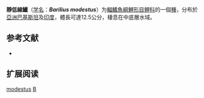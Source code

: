 {{Speciesbox
| name = 靜低線鱲
| status = NE
| status_system = IUCN3.1
| image = 
| genus = Barilius
| species = modestus
| authority = [[Day|Day]], 1872
| synonyms = 
}}

'''靜低線鱲'''（[[学名|学名]]：'''''Barilius modestus'''''）为[[輻鰭魚綱|輻鰭魚綱]][[鯉形目|鯉形目]][[鲤科|鲤科]]的一個[[種|種]]，分布於[[亞洲|亞洲]][[巴基斯坦|巴基斯坦]]及[[印度|印度]]，體長可達12.5公分，棲息在中底層水域。

== 参考文献 ==
{{refbegin}}
*{{FishBase_species|genus=Barilius|species=modestus|year=2011|month=12}}
{{refend}}

==扩展阅读==
{{refbegin}}
{{Wikispecies-inline|Barilius modestus|靜低線鱲}}
{{refend}}
{{Taxonbar|from=Q1104728}}

[[Category:低線鱲屬|modestus]]
[[Category:1872年描述的魚類|B]]


{{鯉形目小作品}}